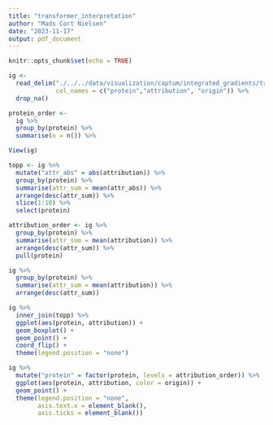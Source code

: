 ```yaml
---
title: "transformer_interpretation"
author: "Mads Cort Nielsen"
date: "2023-11-17"
output: pdf_document
---
```


```r
knitr::opts_chunk$set(echo = TRUE)
```


```r

ig <- 
  read_delim("./../../data/visualization/captum/integrated_gradients/transformer/aggregated_lig_positives.tsv",
             col_names = c("protein","attribution", "origin")) %>%
  drop_na()

```

```r
protein_order <- 
  ig %>% 
  group_by(protein) %>% 
  summarise(n = n()) %>% 
```


```r
View(ig)
```


```r
topp <- ig %>% 
  mutate("attr_abs" = abs(attribution)) %>% 
  group_by(protein) %>% 
  summarise(attr_sum = mean(attr_abs)) %>% 
  arrange(desc(attr_sum)) %>%
  slice(1:10) %>%
  select(protein)
```

```r
attribution_order <- ig %>% 
  group_by(protein) %>% 
  summarise(attr_sum = mean(attribution)) %>% 
  arrange(desc(attr_sum)) %>%
  pull(protein)
```


```r
ig %>% 
  group_by(protein) %>% 
  summarise(attr_sum = mean(attribution)) %>% 
  arrange(desc(attr_sum))
```


```r
ig %>% 
  inner_join(topp) %>% 
  ggplot(aes(protein, attribution)) + 
  geom_boxplot() +
  geom_point() +
  coord_flip() +
  theme(legend.position = "none")
```

```r
ig %>% 
  mutate("protein" = factor(protein, levels = attribution_order)) %>% 
  ggplot(aes(protein, attribution, color = origin)) + 
  geom_point() +
  theme(legend.position = "none",
        axis.text.x = element_blank(),
        axis.ticks = element_blank())
```

